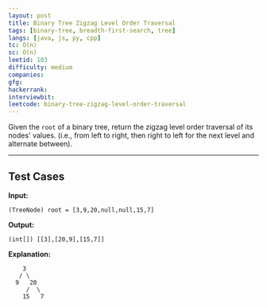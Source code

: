 ```yaml
---
layout: post
title: Binary Tree Zigzag Level Order Traversal
tags: [binary-tree, breadth-first-search, tree]
langs: [java, js, py, cpp]
tc: O(n)
sc: O(n)
leetid: 103
difficulty: medium
companies: 
gfg: 
hackerrank: 
interviewbit: 
leetcode: binary-tree-zigzag-level-order-traversal
---
```


Given the `root` of a binary tree, 
return the zigzag level order traversal of its nodes' values. 
(i.e., from left to right, then right to left for the next level and alternate between).

---

## Test Cases

**Input:** 
```
(TreeNode) root = [3,9,20,null,null,15,7]
```

**Output:** 
```
(int[]) [[3],[20,9],[15,7]]
```

**Explanation:**
```
    3
   / \
  9   20
     /  \
    15   7
```